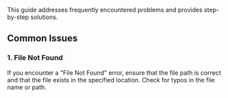 This guide addresses frequently encountered problems and provides step-by-step solutions.

## Common Issues

### 1. File Not Found

If you encounter a "File Not Found" error, ensure that the file path is correct and that the file exists in the specified location. Check for typos in the file name or path.
